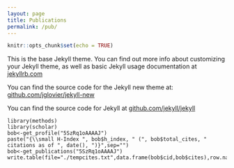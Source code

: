 ```yaml
---
layout: page
title: Publications
permalink: /pub/
---
```


```r
knitr::opts_chunk$set(echo = TRUE)
```

This is the base Jekyll theme. You can find out more info about customizing your Jekyll theme, as well as basic Jekyll usage documentation at [jekyllrb.com](http://jekyllrb.com/)

You can find the source code for the Jekyll new theme at: [github.com/jglovier/jekyll-new](https://github.com/jglovier/jekyll-new)

You can find the source code for Jekyll at [github.com/jekyll/jekyll](https://github.com/jekyll/jekyll)

```
library(methods)
library(scholar)
bob<-get_profile("5SzRq1oAAAAJ")
paste("{\\small H-Index ", bob$h_index, " (", bob$total_cites, " citations as of ", date(), ")}",sep="")
bob<-get_publications("5SzRq1oAAAAJ")
write.table(file="./tempcites.txt",data.frame(bob$cid,bob$cites),row.names=F,quote=F,col.names=F)
```
